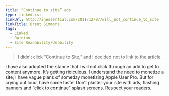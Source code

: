 ```yaml
---
title: “Continue to site” ads
type: linkedList
linkUrl: http://inessential.com/2011/12/07/will_not_continue_to_site
linkTitle: Brent Simmons
tags:
  - Linked
  - Opinion
  - Site Readability/Usability
---
```


> I didn’t click “Continue to Site,” and I decided not to link to the article.

I have also adopted the stance that I will not click through an add to get to content anymore. It’s getting ridiculous. I understand the need to monetize a site; I have vague plans of someday monetizing Apple User Pro. But for crying out loud, have some taste! Don’t plaster your site with ads, flashing banners and “click to continue” splash screens. Respect your readers.
